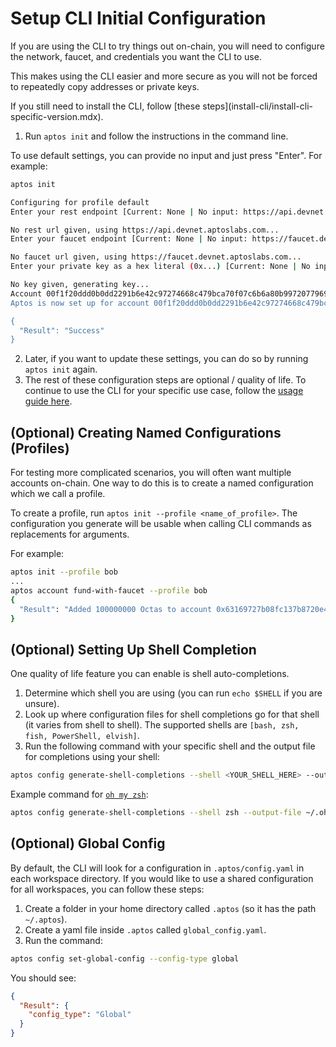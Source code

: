 
# Setup CLI Initial Configuration

If you are using the CLI to try things out on-chain, you will need to configure the network, faucet, and credentials you want the CLI to use.

This makes using the CLI easier and more secure as you will not be forced to repeatedly copy addresses or private keys.

<Callout type="warning">
If you still need to install the CLI, follow [these steps](install-cli/install-cli-specific-version.mdx).
</Callout>

1. Run `aptos init` and follow the instructions in the command line.
  <Callout type="info" emoji="ℹ️">
   To use default settings, you can provide no input and just press "Enter". For example:
   </Callout>

   ```bash filename="Terminal"
   aptos init

   Configuring for profile default
   Enter your rest endpoint [Current: None | No input: https://api.devnet.aptoslabs.com]

   No rest url given, using https://api.devnet.aptoslabs.com...
   Enter your faucet endpoint [Current: None | No input: https://faucet.devnet.aptoslabs.com]

   No faucet url given, using https://faucet.devnet.aptoslabs.com...
   Enter your private key as a hex literal (0x...) [Current: None | No input: Generate new key (or keep one if present)]

   No key given, generating key...
   Account 00f1f20ddd0b0dd2291b6e42c97274668c479bca70f07c6b6a80b99720779696 doesn't exist, creating it and funding it with 10000 coins
   Aptos is now set up for account 00f1f20ddd0b0dd2291b6e42c97274668c479bca70f07c6b6a80b99720779696!  Run `aptos help` for more information about commands

   {
     "Result": "Success"
   }
   ```

2. Later, if you want to update these settings, you can do so by running `aptos init` again.
3. The rest of these configuration steps are optional / quality of life. To continue to use the CLI for your specific use case, follow the [usage guide here](../cli.mdx#%EF%B8%8F-using-the-aptos-cli).

## (Optional) Creating Named Configurations (Profiles)

For testing more complicated scenarios, you will often want multiple accounts on-chain. One way to do this is to create a named configuration which we call a profile.

To create a profile, run `aptos init --profile <name_of_profile>`. The configuration you generate will be usable when calling CLI commands as replacements for arguments.

For example:

```bash filename="Terminal"
aptos init --profile bob
...
aptos account fund-with-faucet --profile bob
{
  "Result": "Added 100000000 Octas to account 0x63169727b08fc137b8720e451f7a90584ccce04c301e151daeadc7b8191fdfad"
}
```

## (Optional) Setting Up Shell Completion

One quality of life feature you can enable is shell auto-completions.

1. Determine which shell you are using (you can run `echo $SHELL` if you are unsure).
2. Look up where configuration files for shell completions go for that shell (it varies from shell to shell). The supported shells are `[bash, zsh, fish, PowerShell, elvish]`.
3. Run the following command with your specific shell and the output file for completions using your shell:

```bash filename="Terminal"
aptos config generate-shell-completions --shell <YOUR_SHELL_HERE> --output-file <OUTPUT_DESTINATION_FOR_YOUR_SHELL>
```

Example command for [`oh my zsh`](https://ohmyz.sh/):

```bash filename="Terminal"
aptos config generate-shell-completions --shell zsh --output-file ~/.oh-my-zsh/completions/_aptos
```

## (Optional) Global Config

By default, the CLI will look for a configuration in `.aptos/config.yaml` in each workspace directory. If you would like to use a shared configuration for all workspaces, you can follow these steps:

1. Create a folder in your home directory called `.aptos` (so it has the path `~/.aptos`).
2. Create a yaml file inside `.aptos` called `global_config.yaml`.
3. Run the command:

```bash filename="Terminal"
aptos config set-global-config --config-type global
```

You should see:

```json
{
  "Result": {
    "config_type": "Global"
  }
}
```

